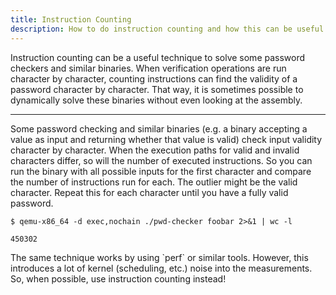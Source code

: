 ```yaml
---
title: Instruction Counting
description: How to do instruction counting and how this can be useful for reverse engineering.
---
```



Instruction counting can be a useful technique to solve some password checkers and similar binaries. When verification
operations are run character by character, counting instructions can find the validity of a password character by
character. That way, it is sometimes possible to dynamically solve these binaries without even looking at the assembly.

---

Some password checking and similar binaries (e.g. a binary accepting a value as input and returning whether that
value is valid) check input validity character by character. When the execution paths for valid and invalid characters
differ, so will the number of executed instructions. So you can run the binary with all possible inputs for the first
character and compare the number of instructions run for each. The outlier might be the valid character. Repeat this
for each character until you have a fully valid password.

```shell
$ qemu-x86_64 -d exec,nochain ./pwd-checker foobar 2>&1 | wc -l

450302
```

<Aside type="caution">
  The same technique works by using `perf` or similar tools. However, this introduces a lot of kernel (scheduling, etc.)
  noise into the measurements. So, when possible, use instruction counting instead!
</Aside>

